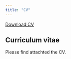```yaml
---
title: "CV"
---
```


<a href="CV.pdf#" class="download" title="Download CV as PDF">Download CV</a>			

## Curriculum vitae

Please find attachted the CV.